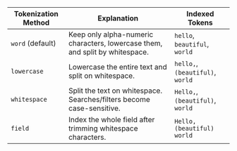 | Tokenization Method | Explanation                                                                  | Indexed Tokens                   |
|---------------------|------------------------------------------------------------------------------|----------------------------------|
| `word` (default)    | Keep only alpha-numeric characters, lowercase them, and split by whitespace. | `hello`, `beautiful`, `world`    |
| `lowercase`         | Lowercase the entire text and split on whitespace.                           | `hello,`, `(beautiful)`, `world` |
| `whitespace`        | Split the text on whitespace. Searches/filters become case-sensitive.        | `Hello,`, `(beautiful)`, `world` |
| `field`             | Index the whole field after trimming whitespace characters.                  | `Hello, (beautiful) world`       |
